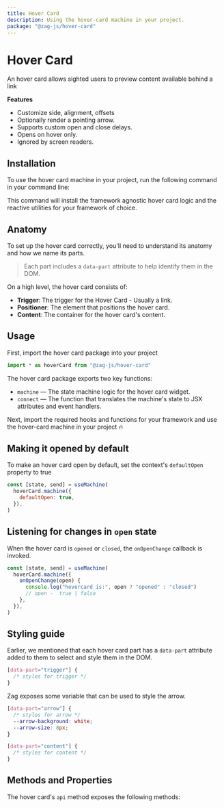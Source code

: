 ```yaml
---
title: Hover Card
description: Using the hover-card machine in your project.
package: "@zag-js/hover-card"
---
```


# Hover Card

An hover card allows sighted users to preview content available behind a link

<Resources pkg="@zag-js/hover-card" />

<Showcase id="HoverCard" />

**Features**

- Customize side, alignment, offsets
- Optionally render a pointing arrow.
- Supports custom open and close delays.
- Opens on hover only.
- Ignored by screen readers.

## Installation

To use the hover card machine in your project, run the following command in your
command line:

<CodeSnippet id="hover-card/installation.mdx" />

This command will install the framework agnostic hover card logic and the
reactive utilities for your framework of choice.

## Anatomy

To set up the hover card correctly, you'll need to understand its anatomy and
how we name its parts.

> Each part includes a `data-part` attribute to help identify them in the DOM.

<Anatomy id="hover-card" />

On a high level, the hover card consists of:

- **Trigger**: The trigger for the Hover Card - Usually a link.
- **Positioner**: The element that positions the hover card.
- **Content**: The container for the hover card's content.

## Usage

First, import the hover card package into your project

```jsx
import * as hoverCard from "@zag-js/hover-card"
```

The hover card package exports two key functions:

- `machine` — The state machine logic for the hover card widget.
- `connect` — The function that translates the machine's state to JSX attributes
  and event handlers.

Next, import the required hooks and functions for your framework and use the
hover-card machine in your project 🔥

<CodeSnippet id="hover-card/usage.mdx" />

## Making it opened by default

To make an hover card open by default, set the context's `defaultOpen` property
to true

```jsx {3}
const [state, send] = useMachine(
  hoverCard.machine({
    defaultOpen: true,
  }),
)
```

## Listening for changes in `open` state

When the hover card is `opened` or `closed`, the `onOpenChange` callback is
invoked.

```jsx {3-6}
const [state, send] = useMachine(
  hoverCard.machine({
    onOpenChange(open) {
      console.log("hovercard is:", open ? "opened" : "closed")
      // open -  true | false
    },
  }),
)
```


## Styling guide

Earlier, we mentioned that each hover card part has a `data-part` attribute
added to them to select and style them in the DOM.

```css
[data-part="trigger"] {
  /* styles for trigger */
}
```

Zag exposes some variable that can be used to style the arrow.

```css
[data-part="arrow"] {
  /* styles for arrow */
  --arrow-background: white;
  --arrow-size: 8px;
}
```

```css
[data-part="content"] {
  /* styles for content */
}
```


## Methods and Properties

The hover card's `api` method exposes the following methods:

<ApiTable name="hover-card" />